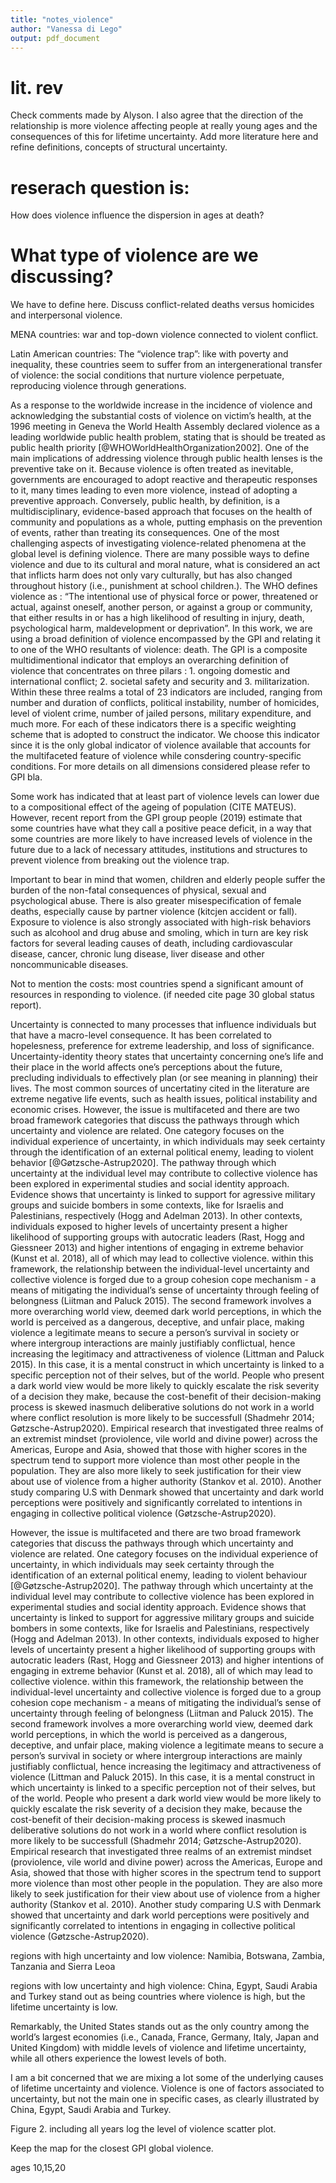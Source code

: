 ```yaml
---
title: "notes_violence"
author: "Vanessa di Lego"
output: pdf_document
---
```

 
# lit. rev

Check comments made by Alyson. I also agree that the direction of the relationship is more violence affecting people at really young ages and the consequences of this for lifetime uncertainty. Add more literature here and refine definitions, concepts of structural uncertainty.

# reserach question is:
How does violence influence the dispersion in ages at death? 

# What type of violence are we discussing?
We have to define here.
Discuss conflict-related deaths versus homicides and interpersonal violence.
 
MENA countries: war and top-down violence connected to violent conflict.

Latin American countries: 
The "violence trap": like with poverty and inequality, these countries seem to suffer from an intergenerational transfer of violence: the social conditions that nurture violence perpetuate, reproducing violence through generations. 

As a response to the worldwide increase in the incidence of violence and acknowledging the substantial costs of violence on victim's health, at the 1996 meeting in Geneva the World Health Assembly declared violence as a leading worldwide public health problem, stating that is should be treated as public health priority  [@WHOWorldHealthOrganization2002]. One of the main implications of addressing violence through public health lenses is the preventive take on it. Because violence is often treated as inevitable, governments are encouraged to adopt reactive and therapeutic responses to it, many times leading to even more violence, instead of adopting a preventive approach. Conversely, public health, by definition, is a multidisciplinary, evidence-based approach that focuses on the health of community and populations as a whole, putting emphasis on the prevention of events, rather than treating its consequences.
One of the most challenging aspects of investigating violence-related phenomena at the global level is defining violence. There are many possible ways to define violence and due to its cultural and moral nature, what is considered an act that inflicts harm does not only vary culturally, but has also changed throughout history (i.e., punishment at school children.). The WHO defines violence as : "The intentional use of physical force or power, threatened or actual, against oneself, another person, or against a group or community, that either results in or has a high likelihood of resulting in injury, death, psychological harm, maldevelopment or deprivation". In this work, we are using a broad definition of violence encompassed by the GPI and relating it to one of the WHO resultants of violence: death. The GPI is a composite multidimentional indicator that employs an overarching definition of violence that concentrates on three pilars : 1. ongoing domestic and international conflict; 2. societal safety and security and 3. militarization. Within these three realms a total of 23 indicators are included, ranging from number and duration of conflicts, political instability, number of homicides, level of violent crime, number of jailed persons, military expenditure, and much more. For each of these indicators there is a specific weighting scheme that is adopted to construct the indicator. We choose this indicator since it is the only global indicator of violence available that accounts for the multifaceted feature of violence while consdering country-specific conditions. For more details on all dimensions considered please refer to GPI bla. 

Some work has indicated that at least part of violence levels can lower due to a compositional effect of the ageing of population (CITE MATEUS). However, recent report from the GPI group people (2019) estimate that some countries have what they call a positive peace deficit, in a way that some countries are more likely to have increased levels of violence in the future due to a lack of necessary attitudes, institutions and structures to prevent violence from breaking out the violence trap.

Important to bear in mind that women, children and elderly people suffer the burden of the non-fatal consequences of physical, sexual and psychological abuse. There is also greater misespecification of female deaths, especially cause by partner violence (kitcjen accident or fall). Exposure to violence is also strongly associated with high-risk behaviors such as alcohool and drug abuse and smoling, which in turn are key risk factors for several leading causes of death, including cardiovascular disease, cancer, chronic lung disease, liver disease and other noncommunicable diseases. 

Not to mention the costs: most countries spend a significant amount of resources in responding to violence. (if needed cite page 30 global status report).




Uncertainty is connected to many processes that influence individuals but that have a macro-level consequence. It has been correlated to hopelesness, preference for extreme leadership, and loss of significance. Uncertainty-identity theory states that uncertainty concerning one's life and their place in the world affects one's perceptions about the future, precluding individuals to effectively plan (or see meaning in planning) their lives. The most common sources of uncertatiny cited in the literature are extreme negative life events, such as health issues, political instability and economic crises. However, the issue is multifaceted and there are two broad framework categories that discuss the pathways through which uncertainty and violence are related. One category focuses on the individual experience of uncertainty, in which individuals may seek certainty through the identification of an external political enemy, leading to violent behavior [@Gøtzsche-Astrup2020]. The pathway through which uncertainty at the individual level may contribute to collective violence has been explored in experimental studies and social identity approach. Evidence shows that uncertainty is linked to support for agressive military groups and suicide bombers in some contexts, like for Israelis and Palestinians, respectively (Hogg and Adelman 2013). In other contexts, individuals exposed to higher levels of uncertainty present a higher likelihood of supporting groups with autocratic leaders (Rast, Hogg and Giessneer 2013) and higher intentions of engaging in extreme behavior (Kunst et al. 2018), all of which may lead to collective violence. within this framework, the relationship between the individual-level uncertainty and collective violence is forged due to a group cohesion cope mechanism - a means of mitigating the individual's sense of uncertainty through feeling of belongness (Liitman and Paluck 2015). The second framework involves a more overarching world view, deemed dark world perceptions, in which the world is perceived as a dangerous, deceptive, and unfair place, making violence a legitimate means to secure a person's survival in society or where intergroup interactions are mainly justifiably conflictual, hence increasing the legitimacy and attractiveness of violence (Littman and Paluck 2015). In this case, it is a mental construct in which uncertainty is linked to a specific perception not of their selves, but of the world. People who present a dark world view would be more likely to quickly escalate the risk severity of a decision they make, because the cost-benefit of their decision-making process is skewed inasmuch deliberative solutions do not work in a world where conflict resolution is more likely to be successfull (Shadmehr 2014; Gøtzsche-Astrup2020). Empirical research that investigated three realms of an extremist mindset (proviolence, vile world and divine power) across the Americas, Europe and Asia, showed that those with higher scores in the spectrum tend to support more violence than most other people in the population. They are also more likely to seek justification for their view about use of violence from a higher authority (Stankov et al. 2010). Another study comparing U.S with Denmark showed that uncertainty and dark world perceptions were positively and significantly correlated to intentions in engaging in collective political violence (Gøtzsche-Astrup2020).    






However, the issue is multifaceted and there are two broad framework categories that discuss the pathways through which uncertainty and violence are related. One category focuses on the individual experience of uncertainty, in which individuals may seek certainty through the identification of an external political enemy, leading to violent behaviour [@Gøtzsche-Astrup2020]. The pathway through which uncertainty at the individual level may contribute to collective violence has been explored in experimental studies and social identity approach. Evidence shows that uncertainty is linked to support for aggressive military groups and suicide bombers in some contexts, like for Israelis and Palestinians, respectively (Hogg and Adelman 2013). In other contexts, individuals exposed to higher levels of uncertainty present a higher likelihood of supporting groups with autocratic leaders (Rast, Hogg and Giessneer 2013) and higher intentions of engaging in extreme behavior (Kunst et al. 2018), all of which may lead to collective violence. within this framework, the relationship between the individual-level uncertainty and collective violence is forged due to a group cohesion cope mechanism - a means of mitigating the individual's sense of uncertainty through feeling of belongness (Liitman and Paluck 2015). The second framework involves a more overarching world view, deemed dark world perceptions, in which the world is perceived as a dangerous, deceptive, and unfair place, making violence a legitimate means to secure a person's survival in society or where intergroup interactions are mainly justifiably conflictual, hence increasing the legitimacy and attractiveness of violence (Littman and Paluck 2015). In this case, it is a mental construct in which uncertainty is linked to a specific perception not of their selves, but of the world. People who present a dark world view would be more likely to quickly escalate the risk severity of a decision they make, because the cost-benefit of their decision-making process is skewed inasmuch deliberative solutions do not work in a world where conflict resolution is more likely to be successfull (Shadmehr 2014; Gøtzsche-Astrup2020). Empirical research that investigated three realms of an extremist mindset (proviolence, vile world and divine power) across the Americas, Europe and Asia, showed that those with higher scores in the spectrum tend to support more violence than most other people in the population. They are also more likely to seek justification for their view about use of violence from a higher authority (Stankov et al. 2010). Another study comparing U.S with Denmark showed that uncertainty and dark world perceptions were positively and significantly correlated to intentions in engaging in collective political violence (Gøtzsche-Astrup2020).    

regions with high uncertainty and low violence:
Namibia, Botswana, Zambia, Tanzania and Sierra Leoa

regions with low uncertainty and  high violence:
China, Egypt, Saudi Arabia and Turkey stand out as being countries where violence is high, but the lifetime uncertainty is low.


Remarkably, the United States stands out as the only country among the world's largest economies (i.e., Canada, France, Germany, Italy, Japan and United Kingdom) with middle levels of violence and lifetime uncertainty, while all others experience the lowest levels of both. 

I am a bit concerned that we are mixing a lot some of the underlying causes of lifetime uncertainty and violence. Violence is one of factors associated to uncertainty, but not the main one in specific cases, as clearly illustrated by China, Egypt, Saudi Arabia and Turkey. 


Figure 2. including all years log the level of violence scatter plot. 


Keep the map for the closest GPI global violence. 


ages 10,15,20


